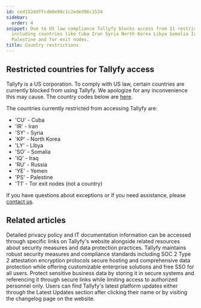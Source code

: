 ```yaml
---
id: ced152ddffcdb0e98c1c2eded96c1534
sidebar:
  order: 4
snippet: Due to US law compliance Tallyfy blocks access from 11 restricted locations
  including countries like Cuba Iran Syria North Korea Libya Somalia Iraq Russia Yemen
  Palestine and Tor exit nodes.
title: Country restrictions
---
```


## Restricted countries for Tallyfy access

Tallyfy is a US corporation. To comply with US law, certain countries are currently blocked from using Tallyfy. We apologize for any inconvenience this may cause. The country codes below are [here](https://en.wikipedia.org/wiki/ISO_3166-1_alpha-2#Officially_assigned_code_elements).

The countries currently restricted from accessing Tallyfy are:

* 'CU' - Cuba
* 'IR' - Iran
* 'SY' - Syria
* 'KP' - North Korea
* 'LY' - Libya
* 'SO' - Somalia
* 'IQ' - Iraq
* 'RU' - Russia
* 'YE' - Yemen
* 'PS' - Palestine
* 'T1' - Tor exit nodes (not a country)

If you have questions about exceptions or if you need assistance, please [contact us](https://tallyfy.com/contact-us/).


## Related articles
<CardGrid>
<LinkTitleCard header="<b>Terms Legals > Tallyfy's privacy policy</b>" href="/products/pro/miscellaneous/terms-legals/where-can-i-find-tallyfys-privacy-policy/" > Detailed privacy policy and IT documentation information can be accessed through specific links on Tallyfy's website alongside related resources about security measures and data protection practices. </LinkTitleCard>
<LinkTitleCard header="<b>Miscellaneous > Terms & legals</b>" href="/products/pro/miscellaneous/terms-legals/" > Tallyfy maintains robust security measures and compliance standards including SOC 2 Type 2 attestation encryption protocols secure hosting and comprehensive data protection while offering customizable enterprise solutions and free SSO for all users. </LinkTitleCard>
<LinkTitleCard header="<b>Tracking And Tasks > Protect sensitive data</b>" href="/products/pro/tracking-and-tasks/how-can-i-protect-sensitive-data-in-tallyfy/" > Protect sensitive business data by storing it in secure systems and referencing it through secure links while limiting access to authorized personnel only. </LinkTitleCard>
<LinkTitleCard header="<b>Miscellaneous > Stay updated with Tallyfy's latest features</b>" href="/products/pro/miscellaneous/how-can-i-stay-updated-with-tallyfys-latest-features/" > Users can find Tallyfy's latest platform updates either through the Latest Updates section after clicking their name or by visiting the changelog page on the website. </LinkTitleCard>
</CardGrid>